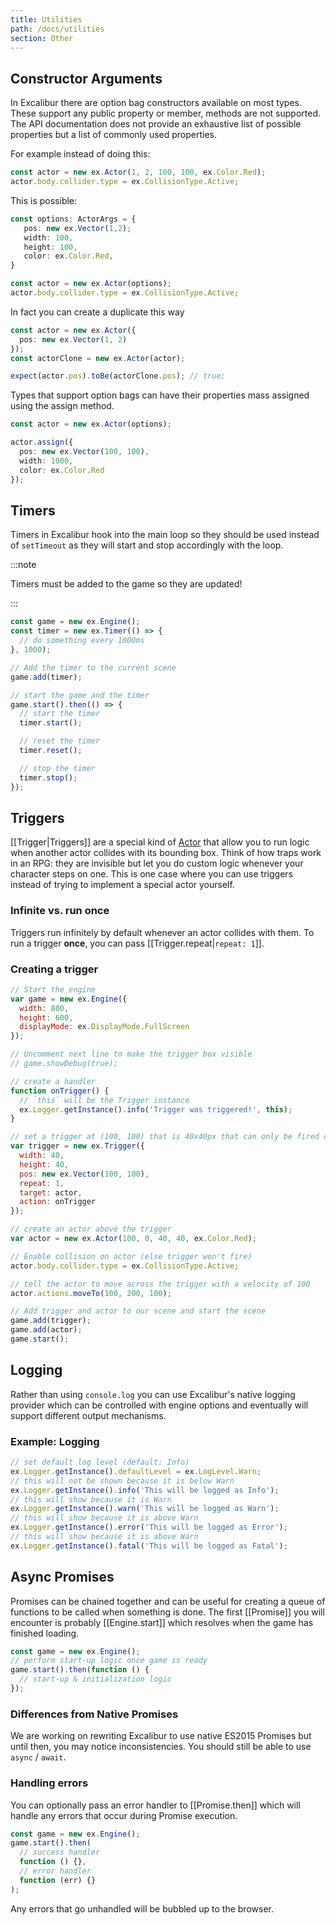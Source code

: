 ```yaml
---
title: Utilities
path: /docs/utilities
section: Other
---
```


## Constructor Arguments

In Excalibur there are option bag constructors available on most types. These support any public property or member, methods are not supported. The API documentation does not provide an exhaustive list of possible properties but a list of commonly used properties.

For example instead of doing this:

```typescript
const actor = new ex.Actor(1, 2, 100, 100, ex.Color.Red);
actor.body.collider.type = ex.CollisionType.Active;
```

This is possible:

```typescript
const options: ActorArgs = {
   pos: new ex.Vector(1,2);
   width: 100,
   height: 100,
   color: ex.Color.Red,
}

const actor = new ex.Actor(options);
actor.body.collider.type = ex.CollisionType.Active;
```

In fact you can create a duplicate this way

```typescript
const actor = new ex.Actor({
  pos: new ex.Vector(1, 2)
});
const actorClone = new ex.Actor(actor);

expect(actor.pos).toBe(actorClone.pos); // true;
```

Types that support option bags can have their properties mass assigned using the assign method.

```typescript
const actor = new ex.Actor(options);

actor.assign({
  pos: new ex.Vector(100, 100),
  width: 1000,
  color: ex.Color.Red
});
```

## Timers

Timers in Excalibur hook into the main loop so they should be used instead of `setTimeout` as they will
start and stop accordingly with the loop.

:::note

Timers must be added to the game so they are updated!

:::

```js
const game = new ex.Engine();
const timer = new ex.Timer(() => {
  // do something every 1000ms
}, 1000);

// Add the timer to the current scene
game.add(timer);

// start the game and the timer
game.start().then(() => {
  // start the timer
  timer.start();

  // reset the timer
  timer.reset();

  // stop the timer
  timer.stop();
});
```

## Triggers

[[Trigger|Triggers]] are a special kind of [Actor](/docs/actors) that allow you to run logic when another actor collides with its bounding box. Think of how traps work in an RPG: they are invisible but let you do custom logic whenever your character steps on one. This is one case where you can use triggers instead of trying to implement a special actor yourself.

### Infinite vs. run once

Triggers run infinitely by default whenever an actor collides with them. To run a trigger **once**, you can pass [[Trigger.repeat|`repeat: 1`]].

### Creating a trigger

```js
// Start the engine
var game = new ex.Engine({
  width: 800,
  height: 600,
  displayMode: ex.DisplayMode.FullScreen
});

// Uncomment next line to make the trigger box visible
// game.showDebug(true);

// create a handler
function onTrigger() {
  // `this` will be the Trigger instance
  ex.Logger.getInstance().info('Trigger was triggered!', this);
}

// set a trigger at (100, 100) that is 40x40px that can only be fired once
var trigger = new ex.Trigger({
  width: 40,
  height: 40,
  pos: new ex.Vector(100, 100),
  repeat: 1,
  target: actor,
  action: onTrigger
});

// create an actor above the trigger
var actor = new ex.Actor(100, 0, 40, 40, ex.Color.Red);

// Enable collision on actor (else trigger won't fire)
actor.body.collider.type = ex.CollisionType.Active;

// tell the actor to move across the trigger with a velocity of 100
actor.actions.moveTo(100, 200, 100);

// Add trigger and actor to our scene and start the scene
game.add(trigger);
game.add(actor);
game.start();
```

## Logging

Rather than using `console.log` you can use Excalibur's native logging provider which can be controlled
with engine options and eventually will support different output mechanisms.

### Example: Logging

```js
// set default log level (default: Info)
ex.Logger.getInstance().defaultLevel = ex.LogLevel.Warn;
// this will not be shown because it is below Warn
ex.Logger.getInstance().info('This will be logged as Info');
// this will show because it is Warn
ex.Logger.getInstance().warn('This will be logged as Warn');
// this will show because it is above Warn
ex.Logger.getInstance().error('This will be logged as Error');
// this will show because it is above Warn
ex.Logger.getInstance().fatal('This will be logged as Fatal');
```

## Async Promises

Promises can be chained together and can be useful for creating a queue
of functions to be called when something is done.
The first [[Promise]] you will encounter is probably [[Engine.start]]
which resolves when the game has finished loading.

```js
const game = new ex.Engine();
// perform start-up logic once game is ready
game.start().then(function () {
  // start-up & initialization logic
});
```

### Differences from Native Promises

We are working on rewriting Excalibur to use native ES2015 Promises but until then,
you may notice inconsistencies. You should still be able to use `async` / `await`.

### Handling errors

You can optionally pass an error handler to [[Promise.then]] which will handle
any errors that occur during Promise execution.

```js
const game = new ex.Engine();
game.start().then(
  // success handler
  function () {},
  // error handler
  function (err) {}
);
```

Any errors that go unhandled will be bubbled up to the browser.
